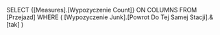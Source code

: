 SELECT 
    {[Measures].[Wypozyczenie Count]} ON COLUMNS
FROM [Przejazd]
WHERE (
    [Wypozyczenie Junk].[Powrot Do Tej Samej Stacji].&[tak]
)